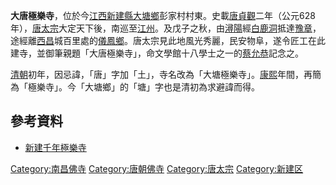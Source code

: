 '''大唐極樂寺'''，位於今[[江西省|江西]][[新建縣|新建縣]][[大塘鄉|大塘鄉]]彭家村村東。史載[[唐朝|唐]][[貞觀_(唐朝)|貞觀]]二年（公元628年），[[唐太宗|唐太宗]]大定天下後，南巡至[[江州|江州]]。及戊子之秋，由[[潯陽|潯陽]]經[[白鹿洞|白鹿洞]]抵達[[豫章|豫章]]，途經離[[西昌|西昌]]城百里處的[[儀鳳鄉|儀鳳鄉]]。唐太宗見此地風光秀麗，民安物阜，遂令匠工在此建寺，並御筆親題「大唐極樂寺」，命文學館十八學士之一的[[蔡允恭|蔡允恭]]記念之。

[[清朝|清朝]]初年，因忌諱，「唐」字加「土」，寺名改為「大塘極樂寺」。[[康熙|康熙]]年間，再簡為「極樂寺」。今「大塘鄉」的「塘」字也是清初為求避諱而得。

==參考資料==
*[https://web.archive.org/web/20150511195634/http://jiangxi.jxnews.com.cn/system/2008/07/13/002795143.shtml 新建千年極樂寺]

[[Category:南昌佛寺|Category:南昌佛寺]]
[[Category:唐朝佛寺|Category:唐朝佛寺]]
[[Category:唐太宗|Category:唐太宗]]
[[Category:新建区|Category:新建区]]
